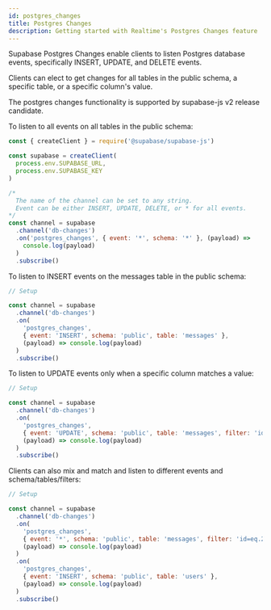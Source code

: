 ```yaml
---
id: postgres_changes
title: Postgres Changes
description: Getting started with Realtime's Postgres Changes feature
---
```


Supabase Postgres Changes enable clients to listen Postgres database events, specifically INSERT, UPDATE, and DELETE events.

Clients can elect to get changes for all tables in the public schema, a specific table, or a specific column's value.

The postgres changes functionality is supported by supabase-js v2 release candidate.

To listen to all events on all tables in the public schema:

```js
const { createClient } = require('@supabase/supabase-js')

const supabase = createClient(
  process.env.SUPABASE_URL,
  process.env.SUPABASE_KEY
)

/*
  The name of the channel can be set to any string.
  Event can be either INSERT, UPDATE, DELETE, or * for all events.
*/
const channel = supabase
  .channel('db-changes')
  .on('postgres_changes', { event: '*', schema: '*' }, (payload) =>
    console.log(payload)
  )
  .subscribe()
```

To listen to INSERT events on the messages table in the public schema:

```js
// Setup

const channel = supabase
  .channel('db-changes')
  .on(
    'postgres_changes',
    { event: 'INSERT', schema: 'public', table: 'messages' },
    (payload) => console.log(payload)
  )
  .subscribe()
```

To listen to UPDATE events only when a specific column matches a value:

```js
// Setup

const channel = supabase
  .channel('db-changes')
  .on(
    'postgres_changes',
    { event: 'UPDATE', schema: 'public', table: 'messages', filter: 'id=eq.1' },
    (payload) => console.log(payload)
  )
  .subscribe()
```

Clients can also mix and match and listen to different events and schema/tables/filters:

```js
// Setup

const channel = supabase
  .channel('db-changes')
  .on(
    'postgres_changes',
    { event: '*', schema: 'public', table: 'messages', filter: 'id=eq.23' },
    (payload) => console.log(payload)
  )
  .on(
    'postgres_changes',
    { event: 'INSERT', schema: 'public', table: 'users' },
    (payload) => console.log(payload)
  )
  .subscribe()
```
